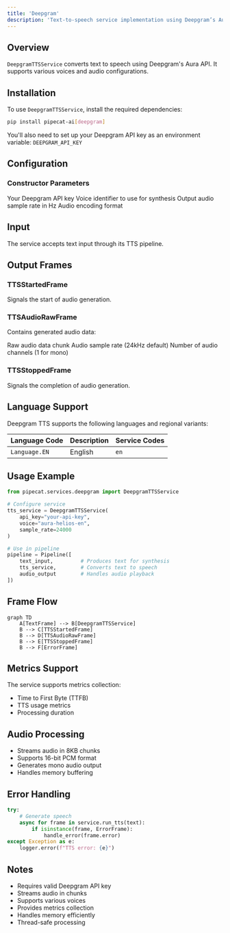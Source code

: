```yaml
---
title: 'Deepgram'
description: 'Text-to-speech service implementation using Deepgram’s Aura API'
---
```


## Overview

`DeepgramTTSService` converts text to speech using Deepgram's Aura API. It supports various voices and audio configurations.

## Installation

To use `DeepgramTTSService`, install the required dependencies:

```bash
pip install pipecat-ai[deepgram]
```

You'll also need to set up your Deepgram API key as an environment variable: `DEEPGRAM_API_KEY`

## Configuration

### Constructor Parameters

<ParamField path="api_key" type="str" required>
  Your Deepgram API key
</ParamField>

<ParamField path="voice" type="str" default="aura-helios-en">
  Voice identifier to use for synthesis
</ParamField>

<ParamField path="sample_rate" type="int" default="24000">
  Output audio sample rate in Hz
</ParamField>

<ParamField path="encoding" type="str" default="linear16">
  Audio encoding format
</ParamField>

## Input

The service accepts text input through its TTS pipeline.

## Output Frames

### TTSStartedFrame

Signals the start of audio generation.

### TTSAudioRawFrame

Contains generated audio data:

<ParamField path="audio" type="bytes">
  Raw audio data chunk
</ParamField>

<ParamField path="sample_rate" type="int">
  Audio sample rate (24kHz default)
</ParamField>

<ParamField path="num_channels" type="int">
  Number of audio channels (1 for mono)
</ParamField>

### TTSStoppedFrame

Signals the completion of audio generation.

## Language Support

Deepgram TTS supports the following languages and regional variants:

| Language Code | Description | Service Codes |
| ------------- | ----------- | ------------- |
| `Language.EN` | English     | `en`          |

## Usage Example

```python
from pipecat.services.deepgram import DeepgramTTSService

# Configure service
tts_service = DeepgramTTSService(
    api_key="your-api-key",
    voice="aura-helios-en",
    sample_rate=24000
)

# Use in pipeline
pipeline = Pipeline([
    text_input,         # Produces text for synthesis
    tts_service,        # Converts text to speech
    audio_output        # Handles audio playback
])
```

## Frame Flow

```mermaid
graph TD
    A[TextFrame] --> B[DeepgramTTSService]
    B --> C[TTSStartedFrame]
    B --> D[TTSAudioRawFrame]
    B --> E[TTSStoppedFrame]
    B --> F[ErrorFrame]
```

## Metrics Support

The service supports metrics collection:

- Time to First Byte (TTFB)
- TTS usage metrics
- Processing duration

## Audio Processing

- Streams audio in 8KB chunks
- Supports 16-bit PCM format
- Generates mono audio output
- Handles memory buffering

## Error Handling

```python
try:
    # Generate speech
    async for frame in service.run_tts(text):
        if isinstance(frame, ErrorFrame):
            handle_error(frame.error)
except Exception as e:
    logger.error(f"TTS error: {e}")
```

## Notes

- Requires valid Deepgram API key
- Streams audio in chunks
- Supports various voices
- Provides metrics collection
- Handles memory efficiently
- Thread-safe processing
